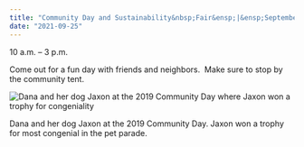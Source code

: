 ```yaml
---
title: "Community Day and Sustainability&nbsp;Fair&ensp;|&ensp;September 25"
date: "2021-09-25"
---
```


10 a.m. – 3 p.m.

Come out for a fun day with friends and neighbors.  Make sure to stop by the community tent.

![Dana and her dog Jaxon at the 2019 Community Day where Jaxon won a trophy for congeniality](../../src/images/dana-and-jaxon-dog-won-congeniality-1x1.jpg)

<figcaption>
  Dana and her dog Jaxon at the 2019 Community Day. Jaxon won a trophy for most
  congenial in the pet parade.
</figcaption>
